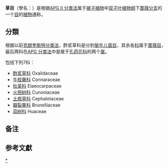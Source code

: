 {{Automatic taxobox 
| taxon = Oxalidales
| image = OxalisCorymbosa2.jpg
| image caption = 紫花酢漿草
| authority = [[Friedrich_von_Berchtold|Bercht.]] & [[Jan_Svatopluk_Presl|J.Presl]]
| subdivision = 
* [[酢浆草科|酢浆草科]] Oxalidaceae
* [[牛栓藤科|牛栓藤科]] Connaraceae
* [[杜英科|杜英科]] Elaeocarpaceae
* [[火把树科|火把树科]] Cunoniaceae
* [[土瓶草科|土瓶草科]] Cephalotaceae
* [[瓣裂果科|瓣裂果科]] Brunelliaceae
* [[蒜树科|蒜树科]] Huaceae
}}
'''{{zy|酢|cù|ㄘㄨˋ}}{{zy|浆|jiāng|ㄐㄧㄤ}}草目'''{{NoteTag|1={{zy|酢|cù|ㄘㄨˋ}}{{zy|浆|jiāng|ㄐㄧㄤ}}：古代一种含有酸味的饮料。见《汉典》词条：[https://www.zdic.net/hans/酢浆 【酢浆】]。民间误将“浆”写作“酱”，查无根据，不宜采用。}}（學名：{{lang|la|''Oxalidales''}}）是根据[[APG_II_分类法|APG II 分类法]]属于[[被子植物门|被子植物]]中[[双子叶植物纲|双子叶植物纲]]下[[蔷薇分支|蔷薇分支]]的一个[[目_(生物)|目]]的[[植物|植物]]通称。

==分類==
根据以前[[克朗奎斯特分类法|克朗奎斯特分类法]]，酢浆草科是分到[[牻牛儿苗目|牻牛儿苗目]]，其余各[[科_(生物)|科]]属于[[蔷薇目|蔷薇目]]，最后两科在[[APG_分类法|APG 分类法]]中是属于[[孔药花科|孔药花科]]的两个[[属|属]]。

包括下列7科：{{r|apgii|apgiii}}
* [[酢浆草科|酢浆草科]] Oxalidaceae
* [[牛栓藤科|牛栓藤科]] Connaraceae
* [[杜英科|杜英科]] Elaeocarpaceae
* [[火把树科|火把树科]] Cunoniaceae
* [[土瓶草科|土瓶草科]] Cephalotaceae
* [[瓣裂果科|瓣裂果科]] Brunelliaceae
* [[蒜树科|蒜树科]] Huaceae

== 备注 ==
{{NoteFoot}}

==参考文獻==
{{Reflist|refs=
<ref name="apgii">{{Cite journal|title=An update of the Angiosperm Phylogeny Group classification for the orders and families of flowering plants: APG II|url=https://onlinelibrary.wiley.com/doi/abs/10.1046/j.1095-8339.2003.t01-1-00158.x|last=THE ANGIOSPERM PHYLOGENY GROUP*|date=2003-04|journal=[[林奈学会植物学杂志|Botanical Journal of the Linnean Society]]|issue=4|doi=10.1046/j.1095-8339.2003.t01-1-00158.x|volume=141|pages=399–436|language=en|issn=0024-4074}}</ref>
<ref name="apgiii">{{Cite journal|title=An update of the Angiosperm Phylogeny Group classification for the orders and families of flowering plants: APG III: APG III|url=https://academic.oup.com/botlinnean/article-lookup/doi/10.1111/j.1095-8339.2009.00996.x|last=THE ANGIOSPERM PHYLOGENY GROUP|date=2009-10|journal=[[林奈学会植物学杂志|Botanical Journal of the Linnean Society]]|issue=2|doi=10.1111/j.1095-8339.2009.00996.x|volume=161|pages=105–121|language=en}}</ref>
}}
{{Taxonbar|from=Q21891}}
{{plant-stub}}
{{DEFAULTSORT:Oxalidales}}
[[Category:酢浆草目|*]]